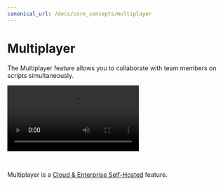 ```yaml
---
canonical_url: /docs/core_concepts/multiplayer
---
```



# Multiplayer

The Multiplayer feature allows you to collaborate with team members on scripts simultaneously.

<video
	className="border-2 rounded-xl object-cover w-full h-full dark:border-gray-800"
	autoPlay
	controls
	id="main-video"
	src="/videos/multiplayer.mp4"
/>

<br />

Multiplayer is a [Cloud & Enterprise Self-Hosted](/pricing) feature.

<div class="grid grid-cols-2 gap-6 mb-4">
	<DocCard
		title="Multiplayer"
		description="Collaborate on scripts simultaneously."
		href="/docs/core_concepts/multiplayer"
	/>
	<DocCard
		title="Pricing"
		description="Windmill provides a range of pricing plans for both Cloud and Self-hosted deployments."
		href="/pricing"
	/>
</div>
